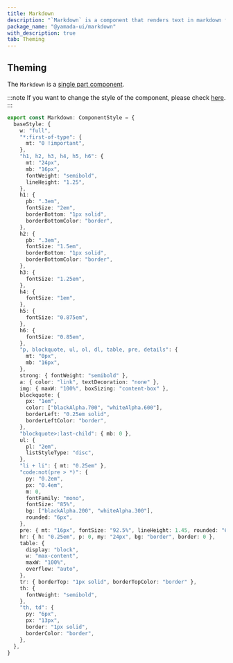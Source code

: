 ```yaml
---
title: Markdown
description: "`Markdown` is a component that renders text in markdown format."
package_name: "@yamada-ui/markdown"
with_description: true
tab: Theming
---
```


## Theming

The `Markdown` is a [single part component](/styled-system/theming/component-style#single-part-components).

:::note
If you want to change the style of the component, please check [here](/styled-system/theming/customize-theme#changing-the-style-of-components).
:::

```ts
export const Markdown: ComponentStyle = {
  baseStyle: {
    w: "full",
    "*:first-of-type": {
      mt: "0 !important",
    },
    "h1, h2, h3, h4, h5, h6": {
      mt: "24px",
      mb: "16px",
      fontWeight: "semibold",
      lineHeight: "1.25",
    },
    h1: {
      pb: ".3em",
      fontSize: "2em",
      borderBottom: "1px solid",
      borderBottomColor: "border",
    },
    h2: {
      pb: ".3em",
      fontSize: "1.5em",
      borderBottom: "1px solid",
      borderBottomColor: "border",
    },
    h3: {
      fontSize: "1.25em",
    },
    h4: {
      fontSize: "1em",
    },
    h5: {
      fontSize: "0.875em",
    },
    h6: {
      fontSize: "0.85em",
    },
    "p, blockquote, ul, ol, dl, table, pre, details": {
      mt: "0px",
      mb: "16px",
    },
    strong: { fontWeight: "semibold" },
    a: { color: "link", textDecoration: "none" },
    img: { maxW: "100%", boxSizing: "content-box" },
    blockquote: {
      px: "1em",
      color: ["blackAlpha.700", "whiteAlpha.600"],
      borderLeft: "0.25em solid",
      borderLeftColor: "border",
    },
    "blockquote>:last-child": { mb: 0 },
    ul: {
      pl: "2em",
      listStyleType: "disc",
    },
    "li + li": { mt: "0.25em" },
    "code:not(pre > *)": {
      py: "0.2em",
      px: "0.4em",
      m: 0,
      fontFamily: "mono",
      fontSize: "85%",
      bg: ["blackAlpha.200", "whiteAlpha.300"],
      rounded: "6px",
    },
    pre: { mt: "16px", fontSize: "92.5%", lineHeight: 1.45, rounded: "6px" },
    hr: { h: "0.25em", p: 0, my: "24px", bg: "border", border: 0 },
    table: {
      display: "block",
      w: "max-content",
      maxW: "100%",
      overflow: "auto",
    },
    tr: { borderTop: "1px solid", borderTopColor: "border" },
    th: {
      fontWeight: "semibold",
    },
    "th, td": {
      py: "6px",
      px: "13px",
      border: "1px solid",
      borderColor: "border",
    },
  },
}
```
